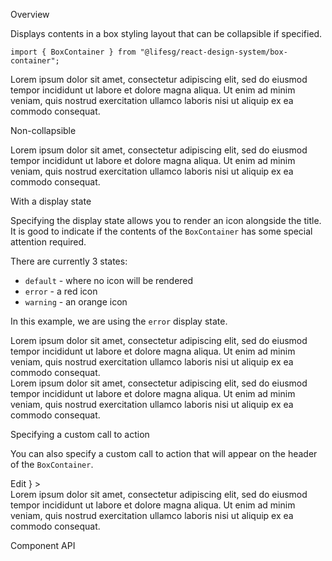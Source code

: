 
<Meta title="Modules/BoxContainer" component={BoxContainer} />

<Title>BoxContainer</Title>

<Secondary>Overview</Secondary>

Displays contents in a box styling layout that can be collapsible if specified.

```tsx
import { BoxContainer } from "@lifesg/react-design-system/box-container";
```

<Canvas>
    <Story name="BoxContainer">
        <BoxContainer title="This is the title">
            <div style={{ padding: "2rem" }}>
                <Text.Body>
                    Lorem ipsum dolor sit amet, consectetur adipiscing elit, sed
                    do eiusmod tempor incididunt ut labore et dolore magna
                    aliqua. Ut enim ad minim veniam, quis nostrud exercitation
                    ullamco laboris nisi ut aliquip ex ea commodo consequat.
                </Text.Body>
            </div>
        </BoxContainer>
    </Story>
</Canvas>

<Heading3>Non-collapsible</Heading3>

<Canvas>
    <Story name="Non collapsible">
        <BoxContainer title="This is not collapsible" collapsible={false}>
            <div style={{ padding: "2rem" }}>
                <Text.Body>
                    Lorem ipsum dolor sit amet, consectetur adipiscing elit, sed
                    do eiusmod tempor incididunt ut labore et dolore magna
                    aliqua. Ut enim ad minim veniam, quis nostrud exercitation
                    ullamco laboris nisi ut aliquip ex ea commodo consequat.
                </Text.Body>
            </div>
        </BoxContainer>
    </Story>
</Canvas>

<Heading3>With a display state</Heading3>

Specifying the display state allows you to render an icon alongside the title. It is good to indicate if the contents
of the `BoxContainer` has some special attention required.

There are currently 3 states:

-   `default` - where no icon will be rendered
-   `error` - a red icon
-   `warning` - an orange icon

In this example, we are using the `error` display state.

<Canvas>
    <Story name="With display state">
        <BoxContainer
            title="This comes with an error icon"
            displayState="error"
        >
            <div style={{ padding: "2rem" }}>
                <Text.Body>
                    Lorem ipsum dolor sit amet, consectetur adipiscing elit, sed
                    do eiusmod tempor incididunt ut labore et dolore magna
                    aliqua. Ut enim ad minim veniam, quis nostrud exercitation
                    ullamco laboris nisi ut aliquip ex ea commodo consequat.
                </Text.Body>
            </div>
        </BoxContainer>
        <BoxContainer
            title="This comes with a warning icon"
            displayState="warning"
        >
            <div style={{ padding: "2rem" }}>
                <Text.Body>
                    Lorem ipsum dolor sit amet, consectetur adipiscing elit, sed
                    do eiusmod tempor incididunt ut labore et dolore magna
                    aliqua. Ut enim ad minim veniam, quis nostrud exercitation
                    ullamco laboris nisi ut aliquip ex ea commodo consequat.
                </Text.Body>
            </div>
        </BoxContainer>
    </Story>
</Canvas>

<Heading3>Specifying a custom call to action</Heading3>

You can also specify a custom call to action that will appear on the header of the `BoxContainer`.

<Canvas>
    <Story name="With custom call to action">
        <BoxContainer
            title="This has a call to action button"
            expanded={true}
            callToActionComponent={
                <Button.Default styleType="light">Edit</Button.Default>
            }
        >
            <div style={{ padding: "2rem" }}>
                <Text.Body>
                    Lorem ipsum dolor sit amet, consectetur adipiscing elit, sed
                    do eiusmod tempor incididunt ut labore et dolore magna
                    aliqua. Ut enim ad minim veniam, quis nostrud exercitation
                    ullamco laboris nisi ut aliquip ex ea commodo consequat.
                </Text.Body>
            </div>
        </BoxContainer>
    </Story>
</Canvas>

<Secondary>Component API</Secondary>

<PropsTable />
